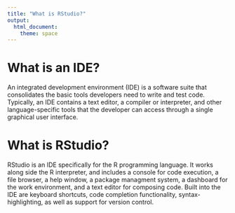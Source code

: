 ```yaml
---
title: "What is RStudio?"
output:
  html_document: 
    theme: space 
---
```



# What is an IDE?
An integrated development environment (IDE) is a software suite that consolidates the basic tools developers need to write and test code. Typically, an IDE contains a text editor, a compiler or interpreter, and other language-specific tools that the developer can access through a single graphical user interface. 

# What is RStudio?
RStudio is an IDE specifically for the R programming language. It works along side the R interpreter, and includes a console for code execution, a file browser, a help window, a package managment system, a dashboard for the work environment, and a text editor for composing code. Built into the IDE are keyboard shortcuts, code completion functionality, syntax-highlighting, as well as support for version control.
